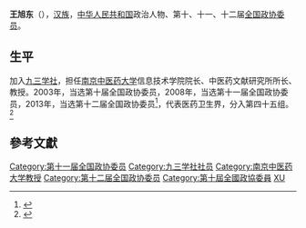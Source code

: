 {{Otheruses|王旭东}}
'''王旭东'''（{{bd|1954年||}}），[[汉族|汉族]]，[[中华人民共和国|中华人民共和国]]政治人物、第十、十一、十二届[[全国政协委员|全国政协委员]]。

==生平==
加入[[九三学社|九三学社]]，担任[[南京中医药大学|南京中医药大学]]信息技术学院院长、中医药文献研究所所长、教授。2003年，当选第十届全国政协委员，2008年，当选第十一届全国政协委员，2013年，当选第十二届全国政协委员<ref>{{cite news|title=第十一届全国政协委员名单|url=http://www.indaa.com.cn/zt/2009qglh/zxzs/200903/t20090303_127573.html|accessdate=2013-04-09|newspaper=新华社北京1月25日电 中国人民政治协商会议第十一届全国委员会委员名单(共2237人，2008年1月25日政协第十届全国委员会常务委员会第二十次会议通过)|date=2008年1月25日|deadurl=yes|archiveurl=https://web.archive.org/web/20130928014403/http://www.indaa.com.cn/zt/2009qglh/zxzs/200903/t20090303_127573.html|archivedate=2013年9月28日}}</ref>，代表医药卫生界，分入第四十五组。<ref>{{cite news|title=全国政协信息-王旭东|url=http://www.cppcc.gov.cn/CMS/wylibary/showJcwyxtInfoWylibary.action?tabJcwyxt.guid=11W0015350&wytype=wjwy|accessdate=2013-04-09|newspaper=全国政协委员会|archive-date=2016-03-04|archive-url=https://web.archive.org/web/20160304105413/http://www.cppcc.gov.cn/CMS/wylibary/showJcwyxtInfoWylibary.action?tabJcwyxt.guid=11W0015350&wytype=wjwy|dead-url=no}}</ref>

==參考文獻==
{{reflist}}

{{中国政治人物小作品}}
{{Authority control}}
{{DEFAULTSORT:W}}
[[Category:第十一届全国政协委员|Category:第十一届全国政协委员]]
[[Category:九三学社社员|Category:九三学社社员]]
[[Category:南京中医药大学教授|Category:南京中医药大学教授]]
[[Category:第十二届全国政协委员|Category:第十二届全国政协委员]]
[[Category:第十屆全國政協委員|Category:第十屆全國政協委員]]
[[Category:王姓|XU]]